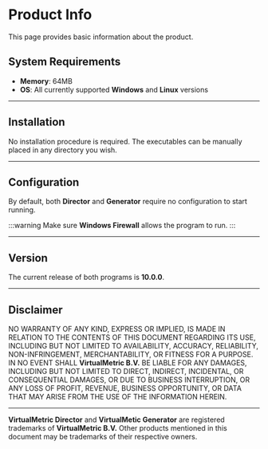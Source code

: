 # Product Info

This page provides basic information about the product.

## System Requirements

* **Memory**: 64MB
* **OS**: All currently supported **Windows** and **Linux** versions

---

## Installation

No installation procedure is required. The executables can be manually placed in any directory you wish.

---

## Configuration

By default, both **Director** and **Generator** require no configuration to start running.

:::warning
Make sure **Windows Firewall** allows the program to run.
:::

---

## Version

The current release of both programs is **10.0.0**.

---

## Disclaimer

NO WARRANTY OF ANY KIND, EXPRESS OR IMPLIED, IS MADE IN RELATION TO THE CONTENTS OF THIS DOCUMENT REGARDING ITS USE, INCLUDING BUT NOT LIMITED TO AVAILABILITY, ACCURACY, RELIABILITY, NON-INFRINGEMENT, MERCHANTABILITY, OR FITNESS FOR A PURPOSE. IN NO EVENT SHALL **VirtualMetric B.V.** BE LIABLE FOR ANY DAMAGES, INCLUDING BUT NOT LIMITED TO DIRECT, INDIRECT, INCIDENTAL, OR CONSEQUENTIAL DAMAGES, OR DUE TO BUSINESS INTERRUPTION, OR ANY LOSS OF PROFIT, REVENUE, BUSINESS OPPORTUNITY, OR DATA THAT MAY ARISE FROM THE USE OF THE INFORMATION HEREIN.

---

**VirtualMetric Director** and **VirtualMetic Generator** are registered trademarks of **VirtualMetric B.V.** Other products mentioned in this document may be trademarks of their respective owners.

